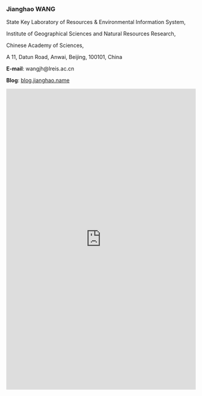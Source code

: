 ### **Jianghao WANG**

State Key Laboratory of Resources & Environmental Information System, 

Institute of Geographical Sciences and Natural Resources Research, 

Chinese Academy of Sciences,

A 11, Datun Road, Anwai, Beijing, 100101, China

**E-mail**: wangjh@lreis.ac.cn

**Blog**: [blog.jianghao.name](http://blog.jianghao.name/)

<center>
  	<iframe width="100%" height=800 class="share_self"  frameborder="0" scrolling="no" src="http://widget.weibo.com/weiboshow/index.php?language=&width=0&height=800&fansRow=1&ptype=1&speed=0&skin=3&isTitle=1&noborder=1&isWeibo=1&isFans=0&uid=2283242060&verifier=8a8120bb&dpc=1"></iframe>
</center> 
	